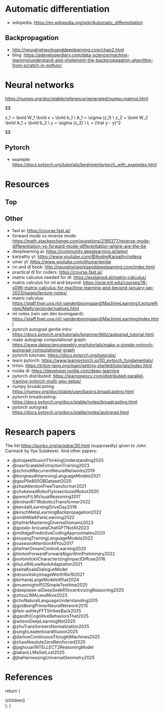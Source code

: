 
# Automatic differentiation

- wikipedia: https://en.wikipedia.org/wiki/Automatic_differentiation

## Backpropagation

- http://neuralnetworksanddeeplearning.com/chap2.html
- blog: https://adeveloperdiary.com/data-science/machine-learning/understand-and-implement-the-backpropagation-algorithm-from-scratch-in-python/

# Neural networks

https://numpy.org/doc/stable/reference/generated/numpy.matmul.html

$$

z_1 = \bold W_1 \bold x + \bold b_1 \\
A_1 = \sigma (z_1) \\
z_2 = \bold W_2 \bold A_1 + \bold b_2 \\
y = \sigma (z_2) \\
L = (\hat y - y)^2


$$

## Pytorch

- example: https://docs.pytorch.org/tutorials/beginner/pytorch_with_examples.html

# Resources

## Top

## Other

- fast ai: https://course.fast.ai/
- forward mode vs reverse mode: https://math.stackexchange.com/questions/2195377/reverse-mode-differentiation-vs-forward-mode-differentiation-where-are-the-be
- deeplearning.ai: https://community.deeplearning.ai/latest
- karpathy yt: https://www.youtube.com/@AndrejKarpathy/videos
- umar yt: https://www.youtube.com/@umarjamilai
- nn and dl book: http://neuralnetworksanddeeplearning.com/index.html
- practical dl for coders: https://course.fast.ai/
- matrix calculus needed for dl: https://explained.ai/matrix-calculus/
- matrix calculus for ml and beyond: https://ocw.mit.edu/courses/18-s096-matrix-calculus-for-machine-learning-and-beyond-january-iap-2023/pages/lecture-notes/
- matrix calculus: https://staff.fnwi.uva.nl/r.vandenboomgaard/MachineLearning/LectureNotes/Math/vectorderivatives.html
- ml notes (rein van den boomgaard): https://staff.fnwi.uva.nl/r.vandenboomgaard/MachineLearning/index.html
- pytorch autograd gentle intro: https://docs.pytorch.org/tutorials/beginner/blitz/autograd_tutorial.html
- make autograp computational graph: https://www.datascienceweekly.org/tutorials/make-a-simple-pytorch-autograd-computational-graph
- pytorch tutorials: https://docs.pytorch.org/tutorials/
- learn pytorch: https://www.learnpytorch.io/00_pytorch_fundamentals/
- triton: https://triton-lang.org/main/getting-started/tutorials/index.html
- nvidia dl: https://developer.nvidia.com/deep-learning
- pytorch distributed: https://learnopencv.com/distributed-parallel-training-pytorch-multi-gpu-setup/
- numpy broadcasting: https://numpy.org/doc/stable/user/basics.broadcasting.html
- pytorch broadcasting: https://docs.pytorch.org/docs/stable/notes/broadcasting.html
- pytorch autograd: https://docs.pytorch.org/docs/stable/notes/autograd.html

# Research papers

The list https://punkx.org/jackdoe/30.html (supposedly) given to John Carmack by Ilya Sutskever. And other papers:

- @shojaeeIllusionThinkingUnderstanding2025
- @nasrScalableExtractionTraining2023
- @schmidtRecurrentNeuralNetworks2019
- @borgeaudImprovingLanguageModels2021
- @gaoPile800GBDataset2020
- @zhaiAttentionFreeTransformer2021
- @chukewadRoboFlyInsectsizedRobot2020
- @perezFiLMVisualReasoning2017
- @brohanRT1RoboticsTransformer2022
- @kendallLearningDriveDay2018
- @kirschMetaLearningBackpropagation2022
- @smithWalkParkLearning2022
- @hafnerMasteringDiverseDomains2023
- @gozalo-brizuelaChatGPTNotAll2023
- @millidgePredictiveCodingApproximates2020
- @ouyangTrainingLanguageModels2022
- @vaswaniAttentionAllYou2017
- @hafnerDreamControlLearning2020
- @hintonForwardForwardAlgorithmPreliminary2022
- @solomitckiiCharacterizingImpactDiffuse2016
- @huLoRALowRankAdaptation2021
- @seitaKoalaDialogueModel
- @dosovitskiyImageWorth16x162021
- @birhaneLargeModelsWhat2024
- @muennighoffS1SimpleTesttime2025
- @deepseek-aiDeepSeekR1IncentivizingReasoning2025
- @zhouLIMALessMore2023
- @choNaturalLanguageUnderstanding2015
- @goldbergPrimerNeuralNetwork2015
- @fein-ashleyFFTStrikesBack2025
- @gandhiCognitiveBehaviorsThat2025
- @wilsonDeepLearningNot2025
- @zhuTransformersNormalization2025
- @singhLeaderboardIllusion2025
- @darlowContinuousThoughtMachines2025
- @zhaoAbsoluteZeroReinforced2025
- @jaghouarINTELLECT2ReasoningModel
- @labanLLMsGetLost2025
- @jhaHarnessingUniversalGeometry2025

# References

  return (
    <Page active="ml">
      <div className="content">{children}</div>
    </Page>
  );
}
